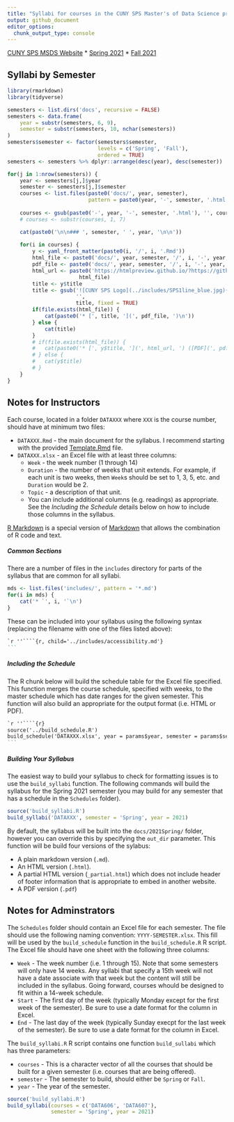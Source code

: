 ```yaml
---
title: "Syllabi for courses in the CUNY SPS Master's of Data Science program"
output: github_document
editor_options: 
  chunk_output_type: console
---
```


[CUNY SPS MSDS Website](https://sps.cuny.edu/academics/graduate/master-science-data-science-ms)
* [Spring 2021](https://sps.cuny.edu/academics/academic-calendar/2020-2021-calendar/spring-2021)
* [Fall 2021](https://sps.cuny.edu/academics/academic-calendar/2021-2022-calendar/fall-2021)


## Syllabi by Semester

```r
library(rmarkdown)
library(tidyverse)

semesters <- list.dirs('docs', recursive = FALSE) 
semesters <- data.frame(
	year = substr(semesters, 6, 9),
	semester = substr(semesters, 10, nchar(semesters))
)
semesters$semester <- factor(semesters$semester, 
							 levels = c('Spring', 'Fall'),
							 ordered = TRUE)
semesters <- semesters %>% dplyr::arrange(desc(year), desc(semester))

for(j in 1:nrow(semesters)) {
	year <- semesters[j,]$year
	semester <- semesters[j,]$semester
	courses <- list.files(paste0('docs/', year, semester),
						  pattern = paste0(year, '-', semester, '.html'))
	
	courses <- gsub(paste0('-', year, '-', semester, '.html'), '', courses)
	# courses <- substr(courses, 1, 7)

	cat(paste0('\n\n### ', semester, ' ', year, '\n\n'))
	
	for(i in courses) {
		y <- yaml_front_matter(paste0(i, '/', i, '.Rmd'))
		html_file <- paste0('docs/', year, semester, '/', i, '-', year, '-', semester, '.html')
		pdf_file <- paste0('docs/', year, semester, '/', i, '-', year, '-', semester, '.pdf')
		html_url <- paste0('https://htmlpreview.github.io/?https://github.com/CUNY-MSDS/syllabi/blob/main/',
					   html_file)
		title <- y$title
		title <- gsub('![CUNY SPS Logo](../includes/SPS1line_blue.jpg){width=6.5in}  \n',
					  '',
					  title, fixed = TRUE)
		if(file.exists(html_file)) {
			cat(paste0('* [', title, '](', pdf_file, ')\n'))
		} else {
			cat(title)
		}
		# if(file.exists(html_file)) {
		# 	cat(paste0('* [', y$title, '](', html_url, ') ([PDF](', pdf_file, '))\n'))
		# } else {
		# 	cat(y$title)
		# }
	}
}
```


## Notes for Instructors

Each course, located in a folder `DATAXXX` where `XXX` is the course number, should have at minimum two files:

* `DATAXXX.Rmd` - the main document for the syllabus. I recommend starting with the provided [Template.Rmd](Template.Rmd) file.
* `DATAXXX.xlsx` - an Excel file with at least three columns:
	* `Week` - the week number (1 through 14)
	* `Duration` - the number of weeks that unit extends. For example, if each unit is two weeks, then `Week`s should be set to 1, 3, 5, etc. and `Duration` would be 2.
	* `Topic` - a description of that unit.
	* You can include additional columns (e.g. readings) as appropriate. See the *Including the Schedule* details below on how to include those columns in the syllabus.

[R Markdown](https://rmarkdown.rstudio.com) is a special version of [Markdown](https://daringfireball.net/projects/markdown/) that allows the combination of R code and text.


##### Common Sections

There are a number of files in the `includes` directory for parts of the syllabus that are common for all syllabi.

```r
mds <- list.files('includes/', pattern = '*.md')
for(i in mds) {
	cat('* `', i, '`\n')
}
```

These can be included into your syllabus using the following syntax (replacing the filename with one of the files listed above):

````markdown
`r ''````{r, child='../includes/accessibility.md'}
```
````

##### Including the Schedule

The R chunk below will build the schedule table for the Excel file specified. This function merges the course schedule, specified with weeks, to the master schedule which has date ranges for the given semester. This function will also build an appropriate for the output format (i.e. HTML or PDF).

````markdown
`r ''````{r}
source('../build_schedule.R')
build_schedule('DATAXXX.xlsx', year = params$year, semester = params$semester)
```
````



##### Building Your Syllabus

The easiest way to build your syllabus to check for formatting issues is to use the `build_syllabi` function. The following commands will build the syllabus for the Spring 2021 semester (you may build for any semester that has a schedule in the `Schedules` folder).

```r
source('build_syllabi.R')
build_syllabi('DATAXXX', semester = 'Spring', year = 2021)
```

By default, the syllabus will be built into the `docs/2021Spring/` folder, however you can override this by specifying the `out_dir` parameter. This function will be build four versions of the sylabus:

* A plain markdown version (`.md`).
* An HTML version (`.html`).
* A partial HTML version (`_partial.html`) which does not include header of footer information that is appropriate to embed in another website.
* A PDF version (`.pdf`)


## Notes for Adminstrators

The `Schedules` folder should contain an Excel file for each semester. The file should use the following naming convention: `YYYY-SEMESTER.xlsx`. This fill will be used by the `build_schedule` function in the `build_schedule.R` R script. The Excel file should have one sheet with the following three columns:

* `Week` - The week number (i.e. 1 through 15). Note that some semesters will only have 14 weeks. Any syllabi that specify a 15th week will not have a date associate with that week but the content will still be included in the syllabus. Going forward, courses whould be designed to fit within a 14-week schedule.
* `Start` - The first day of the week (typically Monday except for the first week of the semester). Be sure to use a date format for the column in Excel.
* `End` - The last day of the week (typically Sunday execpt for the last week of the semester). Be sure to use a date format for the column in Excel.

The `build_syllabi.R` R script contains one function `build_sullabi` which has three parameters:

* `courses` - This is a character vector of all the courses that should be built for a given semester (i.e. courses that are being offered).
* `semester` - The semester to build, should either be `Spring` or `Fall`.
* `year` - The year of the semester.


```r
source('build_syllabi.R')
build_syllabi(courses = c('DATA606', 'DATA607'),
			  semester = 'Spring', year = 2021)
```


